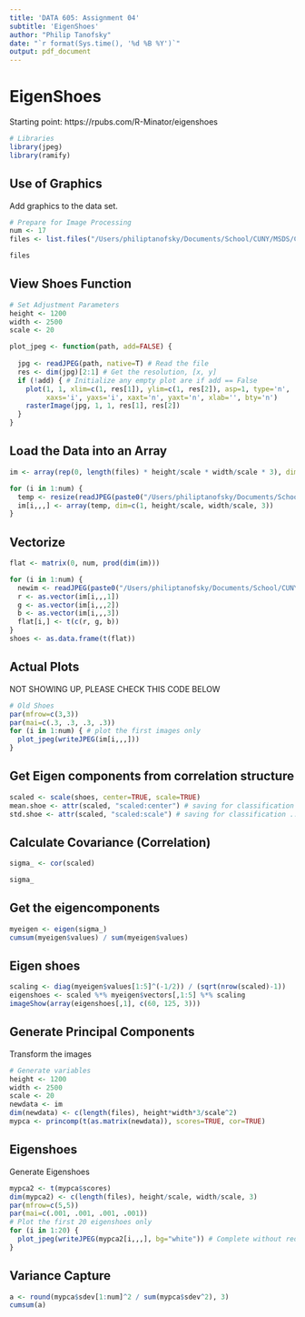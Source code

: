 ```yaml
---
title: 'DATA 605: Assignment 04'
subtitle: 'EigenShoes'
author: "Philip Tanofsky"
date: "`r format(Sys.time(), '%d %B %Y')`"
output: pdf_document
---
```


# EigenShoes

Starting point: https://rpubs.com/R-Minator/eigenshoes

```r
# Libraries
library(jpeg)
library(ramify)
```

## Use of Graphics

Add graphics to the data set.

```r
# Prepare for Image Processing
num <- 17
files <- list.files("/Users/philiptanofsky/Documents/School/CUNY/MSDS/Courses/DATA605/Week04/jpg/", pattern="\\.jpg")[1:num]

files
```

## View Shoes Function

```r
# Set Adjustment Parameters
height <- 1200
width <- 2500
scale <- 20

plot_jpeg <- function(path, add=FALSE) {
  
  jpg <- readJPEG(path, native=T) # Read the file
  res <- dim(jpg)[2:1] # Get the resolution, [x, y]
  if (!add) { # Initialize any empty plot are if add == False
    plot(1, 1, xlim=c(1, res[1]), ylim=c(1, res[2]), asp=1, type='n', 
         xaxs='i', yaxs='i', xaxt='n', yaxt='n', xlab='', bty='n')
    rasterImage(jpg, 1, 1, res[1], res[2])
  }
}
```

## Load the Data into an Array

```r
im <- array(rep(0, length(files) * height/scale * width/scale * 3), dim=c(length(files), height/scale, width/scale, 3))

for (i in 1:num) {
  temp <- resize(readJPEG(paste0("/Users/philiptanofsky/Documents/School/CUNY/MSDS/Courses/DATA605/Week04/jpg/", files[i])), height/scale, width/scale)
  im[i,,,] <- array(temp, dim=c(1, height/scale, width/scale, 3))
}
```

## Vectorize

```r
flat <- matrix(0, num, prod(dim(im)))

for (i in 1:num) {
  newim <- readJPEG(paste0("/Users/philiptanofsky/Documents/School/CUNY/MSDS/Courses/DATA605/Week04/jpg/", files[i]))
  r <- as.vector(im[i,,,1])
  g <- as.vector(im[i,,,2])
  b <- as.vector(im[i,,,3])
  flat[i,] <- t(c(r, g, b))
}
shoes <- as.data.frame(t(flat))
```

## Actual Plots

NOT SHOWING UP, PLEASE CHECK THIS CODE BELOW

```r
# Old Shoes
par(mfrow=c(3,3))
par(mai=c(.3, .3, .3, .3))
for (i in 1:num) { # plot the first images only
  plot_jpeg(writeJPEG(im[i,,,]))
}
```

## Get Eigen components from correlation structure

```r
scaled <- scale(shoes, center=TRUE, scale=TRUE)
mean.shoe <- attr(scaled, "scaled:center") # saving for classification
std.shoe <- attr(scaled, "scaled:scale") # saving for classification ... later
```

## Calculate Covariance (Correlation)

```r
sigma_ <- cor(scaled)

sigma_
```

## Get the eigencomponents

```r
myeigen <- eigen(sigma_)
cumsum(myeigen$values) / sum(myeigen$values)
```

## Eigen shoes

```r
scaling <- diag(myeigen$values[1:5]^(-1/2)) / (sqrt(nrow(scaled)-1))
eigenshoes <- scaled %*% myeigen$vectors[,1:5] %*% scaling
imageShow(array(eigenshoes[,1], c(60, 125, 3)))
```

## Generate Principal Components

Transform the images

```r
# Generate variables
height <- 1200
width <- 2500
scale <- 20
newdata <- im
dim(newdata) <- c(length(files), height*width*3/scale^2)
mypca <- princomp(t(as.matrix(newdata)), scores=TRUE, cor=TRUE)
```

## Eigenshoes

Generate Eigenshoes

```r
mypca2 <- t(mypca$scores)
dim(mypca2) <- c(length(files), height/scale, width/scale, 3)
par(mfrow=c(5,5))
par(mai=c(.001, .001, .001, .001))
# Plot the first 20 eigenshoes only
for (i in 1:20) {
  plot_jpeg(writeJPEG(mypca2[i,,,], bg="white")) # Complete without reduction
}
```

## Variance Capture

```r
a <- round(mypca$sdev[1:num]^2 / sum(mypca$sdev^2), 3)
cumsum(a)
```





